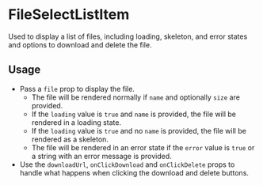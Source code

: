 
<Meta title="Docs/Components/FileSelectListItem" />

# FileSelectListItem

Used to display a list of files, including loading, skeleton, and error states and options to download and delete the file.

## Usage

-   Pass a `file` prop to display the file.
    -   The file will be rendered normally if `name` and optionally `size` are provided.
    -   If the `loading` value is `true` and `name` is provided, the file will be rendered in a loading state.
    -   If the `loading` value is `true` and no `name` is provided, the file will be rendered as a skeleton.
    -   The file will be rendered in an error state if the `error` value is `true` or a string with an error message is provided.
-   Use the `downloadUrl`, `onClickDownload` and `onClickDelete` props to handle what happens when clicking the download and delete buttons.

<Canvas>
    <Story id="stories-components-fileselectlistitem--fileselectlistitem" />
</Canvas>
